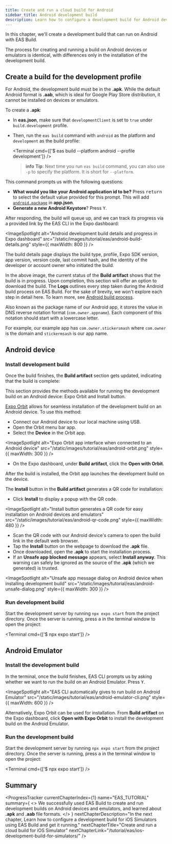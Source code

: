 ```yaml
---
title: Create and run a cloud build for Android
sidebar_title: Android development build
description: Learn how to configure a development build for Android devices and emulators using EAS Build.
---
```



In this chapter, we'll create a development build that can run on Android with EAS Build.

The process for creating and running a build on Android devices or emulators is identical, with differences only in the installation of the development build.

## Create a build for the development profile

For Android, the development build must be in the **.apk**. While the default Android format is **.aab**, which is ideal for Google Play Store distribution, it cannot be installed on devices or emulators.

To create a **.apk**:

- In **eas.json**, make sure that `developmentClient` is set to `true` under `build.development` profile.
- Then, run the `eas build` command with `android` as the platform and `development` as the build profile:

  <Terminal cmd={['$ eas build --platform android --profile development']} />

  > **info** **Tip**: Next time you run `eas build` command, you can also use `-p` to specify the platform. It is short for `--platform`.

This command prompts us with the following questions:

- **What would you like your Android application id to be?** Press <kbd>return</kbd> to select the default value provided for this prompt. This will add [`android.package`](/versions/latest/config/app/#package) in **app.json**.
- **Generate a new Android Keystore**? Press <kbd>Y</kbd>.

After responding, the build will queue up, and we can track its progress via a provided link by the EAS CLI in the Expo dashboard:

<ImageSpotlight
  alt="Android development build details and progress in Expo dashboard"
  src="/static/images/tutorial/eas/android-build-details.png"
  style={{ maxWidth: 800 }}
/>

<Collapsible summary="What information does a build details page contain?">

The build details page displays the build type, profile, Expo SDK version, app version, version code, last commit hash, and the identity of the developer or account owner who initiated the build.

In the above image, the current status of the **Build artifact** shows that the build is in progress. Upon completion, this section will offer an option to download the build. The **Logs** outlines every step taken during the Android build process on EAS Build. For the sake of brevity, we won't explore each step in detail here. To learn more, see [Android build process](/build-reference/android-builds/).

</Collapsible>

<Collapsible summary="What is an Android application ID?">

Also known as the package name of our Android app, it stores the value in DNS reverse notation format (`com.owner.appname`). Each component of this notation should start with a lowercase letter.

For example, our example app has `com.owner.stickersmash` where `com.owner` is the domain and `stickermsash` is our app name.

</Collapsible>

## Android device

<Step label="1">

### Install development build

Once the build finishes, the **Build artifact** section gets updated, indicating that the build is complete:

<ImageSpotlight
  alt="Build artifact gives the option to download development build for Android devices and emulators"
  src="/static/images/tutorial/eas/android-build-artifact.png"
/>

This section provides the methods available for running the development build on an Android device: Expo Orbit and Install button.

[Expo Orbit](https://expo.dev/orbit) allows for seamless installation of the development build on an Android device. To use this method:

- Connect our Android device to our local machine using USB.
- Open the Orbit menu bar app.
- Select the **Device** in the Orbit app.

<ImageSpotlight
  alt="Expo Orbit app interface when connected to an Android device"
  src="/static/images/tutorial/eas/android-orbit.png"
  style={{ maxWidth: 300 }}
/>

- On the Expo dashboard, under **Build artifact**, click the **Open with Orbit**.

After the build is installed, the Orbit app launches the development build on the device.

<Collapsible summary="Alternative: use the Install button and QR code">

The **Install** button in the **Build artifact** generates a QR code for installation:

- Click **Install** to display a popup with the QR code.

<ImageSpotlight
  alt="Install button generates a QR code for easy installation on Android devices and emulators"
  src="/static/images/tutorial/eas/android-qr-code.png"
  style={{ maxWidth: 480 }}
/>

- Scan the QR code with our Android device's camera to open the build link in the default web browser.
- Tap the **Install** button on the webpage to download the **.apk** file.
- Once downloaded, open the **.apk** to start the installation process.
- If an **Unsafe app blocked message** appears, select **Install anyway**. This warning can safely be ignored as the source of the **.apk** (which we generated) is trusted.

<ImageSpotlight
  alt="Unsafe app message dialog on Android device when installing development build"
  src="/static/images/tutorial/eas/android-unsafe-dialog.png"
  style={{ maxWidth: 300 }}
/>

</Collapsible>

</Step>

<Step label="2">

### Run development build

Start the development server by running `npx expo start` from the project directory. Once the server is running, press <kbd>a</kbd> in the terminal window to open the project:

<Terminal cmd={['$ npx expo start']} />

</Step>

## Android Emulator

<Step label="1">

### Install the development build

In the terminal, once the build finishes, EAS CLI prompts us by asking whether we want to run the build on an Android Emulator. Press <kbd>Y</kbd>.

<ImageSpotlight
  alt="EAS CLI automatically gives to run build on Android Emulator"
  src="/static/images/tutorial/eas/android-emulator-cli.png"
  style={{ maxWidth: 600 }}
/>

<Collapsible summary="Alternative: use Expo Orbit">

Alternatively, Expo Orbit can be used for installation. From **Build artifact** on the Expo dashboard, click **Open with Expo Orbit** to install the development build on the Android Emulator.

</Collapsible>

</Step>

<Step label="2">

### Run the development build

Start the development server by running `npx expo start` from the project directory. Once the server is running, press <kbd>a</kbd> in the terminal window to open the project:

<Terminal cmd={['$ npx expo start']} />

</Step>

## Summary

<ProgressTracker
  currentChapterIndex={1}
  name="EAS_TUTORIAL"
  summary={
    <>
      We successfully used EAS Build to create and run development builds on Android devices and
      emulators, and learned about <strong>.apk</strong> and <strong>.aab</strong> file formats.
    </>
  }
  nextChapterDescription="In the next chapter, Learn how to configure a development build for iOS Simulators using EAS Build and get it running."
  nextChapterTitle="Create and run a cloud build for iOS Simulator"
  nextChapterLink="/tutorial/eas/ios-development-build-for-simulators/"
/>
